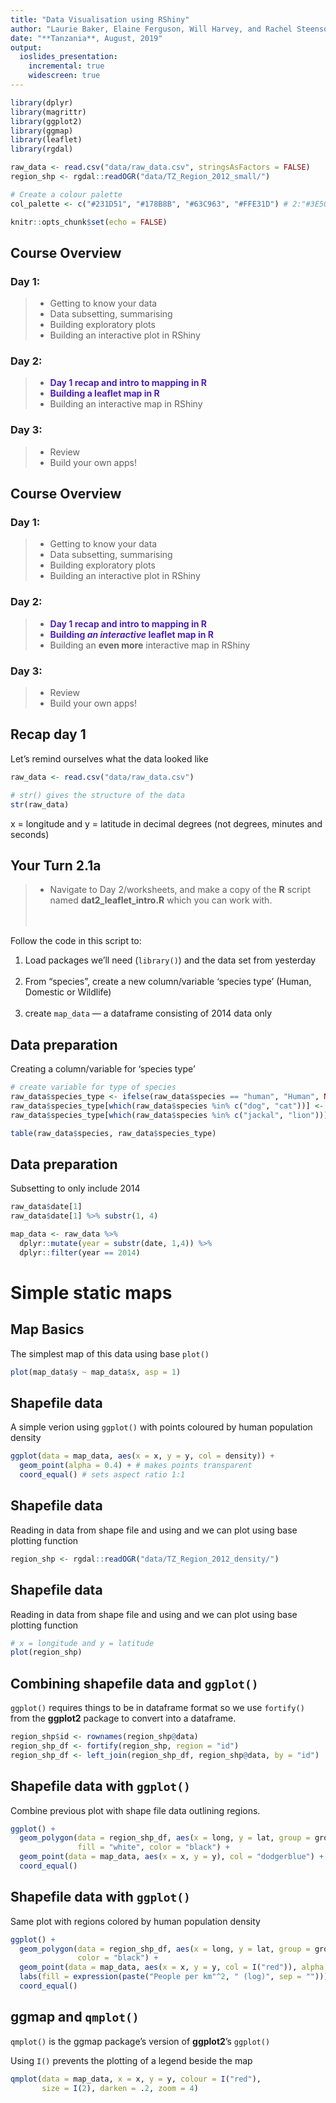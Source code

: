 ```yaml
---
title: "Data Visualisation using RShiny"
author: "Laurie Baker, Elaine Ferguson, Will Harvey, and Rachel Steenson"
date: "**Tanzania**, August, 2019"
output: 
  ioslides_presentation:
    incremental: true
    widescreen: true
---
```


```r
library(dplyr)
library(magrittr)
library(ggplot2)
library(ggmap)
library(leaflet)
library(rgdal)

raw_data <- read.csv("data/raw_data.csv", stringsAsFactors = FALSE)
region_shp <- rgdal::readOGR("data/TZ_Region_2012_small/")

# Create a colour palette
col_palette <- c("#231D51", "#178B8B", "#63C963", "#FFE31D") # 2:"#3E507F",
```


```r
knitr::opts_chunk$set(echo = FALSE)
```

<style>
div.footnotes {
  position: absolute;
  bottom: 0;
  margin-bottom: 10px;
  width: 80%;
  font-size: 0.6em;
}
.blue {color: #4E23B8;}
.hl1-background {background-color: #fcf0cd;}
.hl2-background {background-color: #dfecfc;}

</style>

<script src="https://ajax.googleapis.com/ajax/libs/jquery/3.1.1/jquery.min.js"></script>
<script>
$(document).ready(function() {
  $('slide:not(.backdrop):not(.title-slide)').append('<div class=\"footnotes\">');

  $('footnote').each(function(index) {
    var text  = $(this).html();
    var fnNum = (index+1).toString();
    $(this).html(fnNum.sup());

    var footnote   = fnNum + '. ' + text + '<br/>';
    var oldContent = $(this).parents('slide').children('div.footnotes').html();
    var newContent = oldContent + footnote;
    $(this).parents('slide').children('div.footnotes').html(newContent);
  });
});
</script>


<!----------------------------------------------------------------------------->
## Course Overview {.smaller}

### **Day 1:**
> - Getting to know your data
> - Data subsetting, summarising
> - Building exploratory plots
> - Building an interactive plot in RShiny

### **Day 2:**
> - <b class="blue"> Day 1 recap and intro to mapping in R </b></li>
> - <b class="blue"> Building a leaflet map in R </b></li>
> - Building an interactive map in RShiny

### **Day 3:**
> - Review
> - Build your own apps!

<!----------------------------------------------------------------------------->
## Course Overview {.smaller}

### **Day 1:**
> - Getting to know your data
> - Data subsetting, summarising
> - Building exploratory plots
> - Building an interactive plot in RShiny

### **Day 2:**
> - <b class="blue"> Day 1 recap and intro to mapping in R </b></li>
> - <b class="blue"> Building *an interactive* leaflet map in R </b></li>
> - Building an **even more** interactive map in RShiny

### **Day 3:**
> - Review
> - Build your own apps!


<!----------------------------------------------------------------------------->
## Recap day 1 {.smaller}

Let's remind ourselves what the data looked like

```r
raw_data <- read.csv("data/raw_data.csv")

# str() gives the structure of the data
str(raw_data)
```

x = longitude and y = latitude in decimal degrees (not degrees, minutes and seconds)

<!----------------------------------------------------------------------------->
## Your Turn 2.1a

> - Navigate to Day 2/worksheets, and make a copy of the **R** script named <b>dat2_leaflet_intro.R</b> which you can work with.
<br><br><br>

Follow the code in this script to:

1) Load packages we'll need (``library()``) and the data set from yesterday
<br><br>
1) From "species", create a new column/variable 'species type' (Human, Domestic or Wildlife)
<br><br>
2) create ``map_data`` --- a dataframe consisting of 2014 data only

<!----------------------------------------------------------------------------->
## Data preparation

Creating a column/variable for 'species type'

```r
# create variable for type of species
raw_data$species_type <- ifelse(raw_data$species == "human", "Human", NA)
raw_data$species_type[which(raw_data$species %in% c("dog", "cat"))] <- "Domestic"
raw_data$species_type[which(raw_data$species %in% c("jackal", "lion"))] <- "Wildlife"

table(raw_data$species, raw_data$species_type)
```


<!----------------------------------------------------------------------------->
## Data preparation

Subsetting to only include 2014

```r
raw_data$date[1]
raw_data$date[1] %>% substr(1, 4)

map_data <- raw_data %>% 
  dplyr::mutate(year = substr(date, 1,4)) %>% 
  dplyr::filter(year == 2014)
```

<!----------------------------------------------------------------------------->
# Simple static maps

<!----------------------------------------------------------------------------->
## Map Basics

The simplest map of this data using base ``plot()``

```r
plot(map_data$y ~ map_data$x, asp = 1)
```

<!----------------------------------------------------------------------------->
## Shapefile data

A simple verion using ``ggplot()`` with points coloured by human population density

```r
ggplot(data = map_data, aes(x = x, y = y, col = density)) +
  geom_point(alpha = 0.4) + # makes points transparent
  coord_equal() # sets aspect ratio 1:1
```

<!----------------------------------------------------------------------------->
## Shapefile data

Reading in data from shape file and using and we can plot using base plotting function

```r
region_shp <- rgdal::readOGR("data/TZ_Region_2012_density/")
```

<!----------------------------------------------------------------------------->
## Shapefile data

Reading in data from shape file and using and we can plot using base plotting function

```r
# x = longitude and y = latitude
plot(region_shp)
```

<!----------------------------------------------------------------------------->
## Combining shapefile data and ``ggplot()``

``ggplot()`` requires things to be in dataframe format so we use ``fortify()`` from the **ggplot2** package to convert into a dataframe.

```r
region_shp$id <- rownames(region_shp@data)
region_shp_df <- fortify(region_shp, region = "id")
region_shp_df <- left_join(region_shp_df, region_shp@data, by = "id")
```

<!----------------------------------------------------------------------------->
## Shapefile data with ``ggplot()`` {.smaller}

Combine previous plot with shape file data outlining regions. 

```r
ggplot() +
  geom_polygon(data = region_shp_df, aes(x = long, y = lat, group = group),
               fill = "white", color = "black") +
  geom_point(data = map_data, aes(x = x, y = y), col = "dodgerblue") +
  coord_equal()
```

<!----------------------------------------------------------------------------->
## Shapefile data with ``ggplot()`` {.smaller}

Same plot with regions colored by human population density

```r
ggplot() +
  geom_polygon(data = region_shp_df, aes(x = long, y = lat, group = group, fill = log(density)),
               color = "black") +
  geom_point(data = map_data, aes(x = x, y = y, col = I("red")), alpha = 0.4) +
  labs(fill = expression(paste("People per km"^2, " (log)", sep = ""))) +
  coord_equal()
```

<!----------------------------------------------------------------------------->
## **ggmap** and ``qmplot()`` {.smaller}

``qmplot()`` is the ggmap package's version of **ggplot2**'s ``ggplot()``

Using ``I()`` prevents the plotting of a legend beside the map

```r
qmplot(data = map_data, x = x, y = y, colour = I("red"),
       size = I(2), darken = .2, zoom = 4)
```
